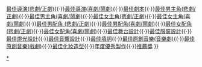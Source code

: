 {{Navbox
|name  = 香港舞台劇獎最佳男配角(悲劇/ 正劇)
|title = {{{1|}}}[[香港舞台劇獎]][[香港舞台劇獎最佳男配角 (悲劇/ 正劇)|最佳男配角(悲劇/正劇)]]
|titlestyle = background: #EEDD82
|groupstyle = background: #EEDD82
|bodyclass = hlist

|group1 = 1990年代
|list1 =
* 1993 [[彭鎮南]]
* 1994 [[周志輝]]
* 1995 [[潘燦良]]
* 1996 [[林立三]]
* 1997 [[馮祿德]]
* 1998 [[詹瑞文]]
* 1999 [[黃先洸]]

|group2 = 2000年代
|list2 =
* 2000 [[梁漢威]]
* 2001 [[江毅|江　毅]]
* 2002 [[李鎮洲]]
* 2003 [[辛偉強]]
* 2004 [[劉守正 (演員)|劉守正]]
* 2005 [[陳文剛]]
* 2006 [[周志輝]]
* 2007 [[曾江|曾　江]]
* 2008 [[盧俊豪]]
* 2009 [[王耀祖 (演員)|王耀祖]]

|group3 = 2010年代
|list3 =
* 2010 [[陳敏斌]]
* 2011 [[廖啟智]]
* 2012 [[邱廷輝]]
* 2013 [[王耀祖 (演員)|王耀祖]]
* 2014 [[陳淑儀]]
* 2015 [[陳永泉]]
* 2016 [[施標信]]
* 2017 [[王維 (話劇演員)|王　維]]
* 2018 [[劉守正 (演員)|劉守正]]
* 2019 [[吳家良]]

|group4 = 2020年代
|list4 =
* 2020 [[黃清俊]]
* 2022 [[邢灝|邢　灝]]
|belowstyle = background:#EEDD82; text-align:center; 
|below  = [[香港舞台劇獎最佳製作|最佳製作]]{{·}}[[香港舞台劇獎最佳導演 (悲劇/ 正劇)|最佳導演(悲劇/正劇)]]{{·}}[[香港舞台劇獎最佳導演 (喜劇/ 鬧劇)|最佳導演(喜劇/鬧劇)]]{{·}}[[香港舞台劇獎最佳劇本|最佳劇本]]{{·}}[[香港舞台劇獎最佳男主角 (悲劇/ 正劇)|最佳男主角(悲劇/正劇)]]{{·}}[[香港舞台劇獎最佳男主角（喜劇／鬧劇）|最佳男主角(喜劇/鬧劇)]]{{·}}[[香港舞台劇獎最佳女主角（悲劇／正劇）|最佳女主角(悲劇/正劇)]]{{·}}[[香港舞台劇獎最佳女主角 (喜劇/ 鬧劇)|最佳女主角(喜劇/鬧劇)]]{{·}}[[香港舞台劇獎最佳男配角 (悲劇/ 正劇)|最佳男配角 (悲劇/正劇)]]{{·}}[[香港舞台劇獎最佳男配角 (喜劇/ 鬧劇)|最佳男配角(喜劇/鬧劇)]]{{·}}[[香港舞台劇獎最佳女配角 (悲劇/ 正劇)|最佳女配角(悲劇/正劇)]]{{·}}[[香港舞台劇獎最佳女配角 (喜劇/ 鬧劇)|最佳女配角(喜劇/鬧劇)]]{{·}}[[香港舞台劇獎最佳舞台設計|最佳舞台設計]]{{·}}[[香港舞台劇獎最佳服裝設計|最佳服裝設計]]{{·}}[[香港舞台劇獎最佳燈光設計|最佳燈光設計]]{{·}}[[香港舞台劇獎最佳音響設計|最佳音響設計]]{{·}}[[香港舞台劇獎最佳填詞|最佳填詞]]{{·}}[[香港舞台劇獎最佳原創音樂(音樂劇)|最佳原創音樂(音樂劇)]]{{·}}[[香港舞台劇獎最佳原創音樂(戲劇)|最佳原創音樂(戲劇)]]{{·}}[[香港舞台劇獎最佳化妝造型|最佳化妝造型]]{{·}}[[香港舞台劇獎年度優秀製作|年度優秀製作]]{{·}}[[香港舞台劇獎推薦獎|推薦獎]]
}}
[[Category:香港舞台劇獎最佳男配角(悲劇/ 正劇)得主|*]]